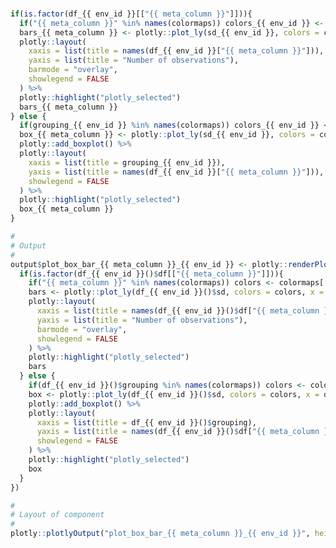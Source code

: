 
###

<!-- Component created on {{ date }} -->

```r
if(is.factor(df_{{ env_id }}[["{{ meta_column }}"]])){
  if("{{ meta_column }}" %in% names(colormaps)) colors_{{ env_id }} <- colormaps[["{{ meta_column }}"]] else colors_{{ env_id }} <- "Set1"
  bars_{{ meta_column }} <- plotly::plot_ly(sd_{{ env_id }}, colors = colors_{{ env_id }}, x = df_{{ env_id }}[["{{ meta_column }}"]], color = df_{{ env_id }}[["{{ meta_column }}"]]) %>%
  plotly::layout(
    xaxis = list(title = names(df_{{ env_id }}["{{ meta_column }}"])),
    yaxis = list(title = "Number of observations"),
    barmode = "overlay",
    showlegend = FALSE
  ) %>%
  plotly::highlight("plotly_selected")
  bars_{{ meta_column }}
} else {
  if(grouping_{{ env_id }} %in% names(colormaps)) colors_{{ env_id }} <- colormaps[[grouping_{{ env_id }}]] else colors_{{ env_id }} <- "Set1"
  box_{{ meta_column }} <- plotly::plot_ly(sd_{{ env_id }}, colors = colors_{{ env_id }}, x = df_{{ env_id }}[[grouping_{{ env_id }}]], y = df_{{ env_id }}[["{{ meta_column }}"]], color = df_{{ env_id }}[[grouping_{{ env_id }}]]) %>%
  plotly::add_boxplot() %>%
  plotly::layout(
    xaxis = list(title = grouping_{{ env_id }}),
    yaxis = list(title = names(df_{{ env_id }}["{{ meta_column }}"])),
    showlegend = FALSE
  ) %>%
  plotly::highlight("plotly_selected")
  box_{{ meta_column }}
}
```

```r
#
# Output
#
output$plot_box_bar_{{ meta_column }}_{{ env_id }} <- plotly::renderPlotly({
  if(is.factor(df_{{ env_id }}()$df[["{{ meta_column }}"]])){
    if("{{ meta_column }}" %in% names(colormaps)) colors <- colormaps[["{{ meta_column }}"]] else colors <- "Set1"
    bars <- plotly::plot_ly(df_{{ env_id }}()$sd, colors = colors, x = df_{{ env_id }}()$df[["{{ meta_column }}"]], color = df_{{ env_id }}()$df[["{{ meta_column }}"]]) %>%
    plotly::layout(
      xaxis = list(title = names(df_{{ env_id }}()$df["{{ meta_column }}"])),
      yaxis = list(title = "Number of observations"),
      barmode = "overlay",
      showlegend = FALSE
    ) %>%
    plotly::highlight("plotly_selected")
    bars
  } else {
    if(df_{{ env_id }}()$grouping %in% names(colormaps)) colors <- colormaps[[df_{{ env_id }}()$grouping]] else colors <- "Set1"
    box <- plotly::plot_ly(df_{{ env_id }}()$sd, colors = colors, x = df_{{ env_id }}()$df[[df_{{ env_id }}()$grouping]], y = df_{{ env_id }}()$df[["{{ meta_column }}"]], color = df_{{ env_id }}()$df[[df_{{ env_id }}()$grouping]]) %>%
    plotly::add_boxplot() %>%
    plotly::layout(
      xaxis = list(title = df_{{ env_id }}()$grouping),
      yaxis = list(title = names(df_{{ env_id }}()$df["{{ meta_column }}"])),
      showlegend = FALSE
    ) %>%
    plotly::highlight("plotly_selected")
    box
  }
})

#
# Layout of component
#
plotly::plotlyOutput("plot_box_bar_{{ meta_column }}_{{ env_id }}", height = "100%")
```



